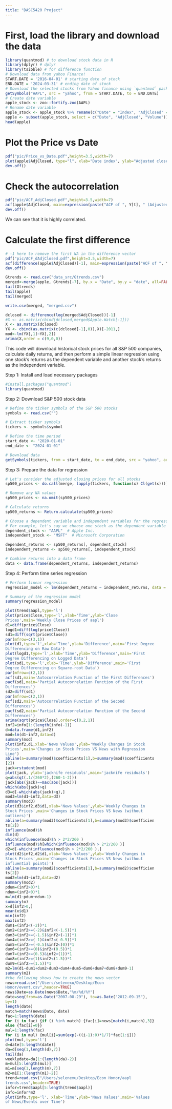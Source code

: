 ```yaml
---
title: "DASC5420 Project"
---
```


# First, load the library and download the data

```r
library(quantmod) # to download stock data in R
library(dplyr) # dplyr
library(tsibble) # for difference function
# Download data from yahoo Finance!
START.DATE = '2016-04-01' # starting date of stock
END.DATE = '2024-03-31' # ending date of stock
# Download the selected stocks from Yahoo finance using `quantmod` package
getSymbols("AAPL", src = "yahoo", from = START.DATE, to = END.DATE)
# Create date variable
apple_stock <- zoo::fortify.zoo(AAPL)
# Rename date variable
apple_stock <- apple_stock %>% rename(c("Date" = "Index", "AdjClosed" = "AAPL.Adjusted", "Volume" = "AAPL.Volume"))
apple <- subset(apple_stock, select = c("Date", "AdjClosed", "Volume"))
head(apple)
```
# Plot the Price vs Date

```r
pdf("pic/Price_vs_Date.pdf",height=3.5,width=7)
plot(apple$AdjClosed, type="l", xlab="Date index", ylab="Adjusted close price of Apple", main="Price vs Date")
dev.off()
```


# Check the autocorrelation

```r
pdf("pic/ACF_AdjClosed.pdf",height=3.5,width=7)
acf(apple$AdjClosed, main=expression(paste("ACF of ", Y[t], " (Adjusted Close Price of Apple(AAPL))", sep="")))
dev.off()
```

We can see that it is highly correlated.

# Calculate the first difference

```r
# -1 here to remove the first NA in the difference vector
pdf("pic/ACF_dAdjClosed.pdf",height=3.5,width=7)
acf(difference(apple$AdjClosed)[-1], main=expression(paste("ACF of ", Y[t]^"'", , sep="")))
dev.off()
```

```r
Gtrends <- read.csv("data_src/Gtrends.csv")
merged<-merge(apple, Gtrends[-7], by.x = "Date", by.y = "date", all=FALSE)
tail(Gtrends)
tail(apple)
tail(merged)
```

```r
write.csv(merged, "merged.csv")
```

```r
dclosed <- difference(log(merged$AdjClosed))[-1]
#X <- as.matrix(cbind(dclosed,merged$Apple.Watch[-1]))
X <- as.matrix(dclosed)
YX <- cbind(as.matrix(c(dclosed[-1],0)),X)[-2011,]
mod<-lm(YX[,1]~YX[,2])
arima(X,order = c(9,0,0))
```


This code will download historical stock prices for all S&P 500 companies, calculate daily returns, and then perform a simple linear regression using one stock's returns as the dependent variable and another stock's returns as the independent variable. 

Step 1: Install and load necessary packages
```r
#install.packages("quantmod")
library(quantmod)
```

Step 2: Download S&P 500 stock data
```r
# Define the ticker symbols of the S&P 500 stocks
symbols <- read.csv("")

# Extract ticker symbols
tickers <- symbols$symbol

# Define the time period
start_date <- "2020-01-01"
end_date <- "2024-01-01"

# Download data
getSymbols(tickers, from = start_date, to = end_date, src = "yahoo", auto.assign = TRUE)
```

Step 3: Prepare the data for regression
```r
# Let's consider the adjusted closing prices for all stocks
sp500_prices <- do.call(merge, lapply(tickers, function(x) Cl(get(x))))

# Remove any NA values
sp500_prices <- na.omit(sp500_prices)

# Calculate returns
sp500_returns <- Return.calculate(sp500_prices)

# Choose a dependent variable and independent variables for the regression
# For example, let's say we choose one stock as the dependent variable and another stock as the independent variable
dependent_stock <- "AAPL"  # Apple Inc.
independent_stock <- "MSFT"  # Microsoft Corporation

dependent_returns <- sp500_returns[, dependent_stock]
independent_returns <- sp500_returns[, independent_stock]

# Combine returns into a data frame
data <- data.frame(dependent_returns, independent_returns)
```

Step 4: Perform time series regression
```r
# Perform linear regression
regression_model <- lm(dependent_returns ~ independent_returns, data = data)

# Summary of the regression model
summary(regression_model)
```

```r
plot(trend$aapl,type='l')
plot(price$Close,type='l',xlab='Time',ylab='Close
Prices',main='Weekly Close Prices of aapl')
d1=diff(price$Close)
logd1=diff(log(price$Close))
sd1=diff(sqrt(price$Close))
par(mfrow=c(3,1))
plot(d1,type='l',xlab='Time',ylab='Difference',main='First Degree
Differencing on Raw Data')
plot(logd1,type='l',xlab='Time',ylab='Difference',main='First
Degree Differencing on Logged Data')
plot(sd1,type='l',xlab='Time',ylab='Difference',main='First
Degree Differencing on Square-root Data')
par(mfrow=c(2,1))
acf(sd1,main='Autocorrelation Function of the First Differences')
pacf(sd1,main='Partial Autocorrelation Function of the First
Differences')
sd2=diff(sd1)
par(mfrow=c(2,1))
acf(sd2,main='Autocorrelation Function of the Second
Differences')
pacf(sd2,main='Partial Autocorrelation Function of the Second
Differences')
arima(sqrt(price$Close),order=c(0,2,1))
inf2=info[1:(length(info)-1)]
d=data.frame(d1,inf2)
mod=lm(d1~inf2,data=d)
summary(mod)
plot(inf2,d1,xlab='News Values',ylab='Weekly Changes in Stock
Prices',main='Changes in Stock Prices VS News with Regression
Line')
abline(a=summary(mod)$coefficients[1],b=summary(mod)$coefficients
[2])
jack=rstudent(mod)
plot(jack, ylab='jacknife residuals',main='jacknife residuals')
q=abs(qt(.1/(260*2),(260-1-2)))
jack[abs(jack)==max(abs(jack))]
which(abs(jack)>q)
d3=d[-which(abs(jack)>q),]
mod3=lm(d1~inf2,data=d3)
summary(mod3)
plot(d3$inf2,d3$d1,xlab='News Values',ylab='Weekly Changes in
Stock Prices',main='Changes in Stock Prices VS News (without
outliers)')
abline(a=summary(mod3)$coefficients[1],b=summary(mod3)$coefficien
ts[2])
influence(mod)$h
dim(d)
which(influence(mod)$h > 2*2/260 )
influence(mod)$h[which(influence(mod)$h > 2*2/260 )]
d2=d[-which(influence(mod)$h > 2*2/260 ),]
plot(d2$inf2,d2$d1,xlab='News Values',ylab='Weekly Changes in
Stock Prices',main='Changes in Stock Prices VS News (without
influential points)')
abline(a=summary(mod2)$coefficients[1],b=summary(mod2)$coefficien
ts[2])
mod2=lm(d1~inf2,data=d2)
summary(mod2)
pdum=(inf2>0)*1
ndum=(inf2<0)*1
m=lm(d1~pdum+ndum-1)
summary(m)
x=d[inf2>0,]
mean(x$d1)
min(inf2)
max(inf2)
dum1=(inf2<(-2))*1
dum2=(inf2>=(-2)&inf2<(-1.5))*1
dum3=(inf2>=(-1.5)&inf2<(-1))*1
dum4=(inf2>=(-1)&inf2<(-0.5))*1
dum5=(inf2>=(-0.5)&inf2<(0))*1
dum6=(inf2>=(0)&inf2<(0.5))*1
dum7=(inf2>=(0.5)&inf2<(1))*1
dum8=(inf2>=(1)&inf2<(1.5))*1
dum9=(inf2>=(1.5))*1
m2=lm(d1~dum1+dum2+dum3+dum4+dum5+dum6+dum7+dum8+dum9-1)
summary(m2)
#the following shows how to create the news vector
news=read.csv("/Users/selenexu/Desktop/Econ
Honor/event.csv",header=TRUE)
news$Date=as.Date(news$Date,"%m/%d/%Y")
date=seq(from=as.Date("2007-08-29"), to=as.Date("2012-09-15"),
by=1)
length(date)
match=match(news$Date, date)
fac=1:length(date)
for (i in fac) {if (i %in% match) {fac[i]=news[match(i,match),3]}
else {fac[i]=0}}
mul=1:length(fac)
for (i in mul) {mul[i]=sum(exp(-((i-1):0)*1/7)*fac[1:i])}
plot(mul,type='l')
d=date[5:length(date)]
da=d[seq(1,length(d),7)]
tail(da)
weeklydate=da[1:(length(da)-2)]
m=mul[5:length(mul)]
m1=m[seq(1,length(m),7)]
m2=m1[1:(length(m1)-2)]
trend=read.csv("/Users/selenexu/Desktop/Econ Honor/aapl
trends.csv",header=TRUE)
infor=trend$aapl[5:length(trend$aapl)]
info=infor*m2
plot(info,type='l', xlab='Time',ylab='News Values',main='Values
of News/Events over Time')
```

